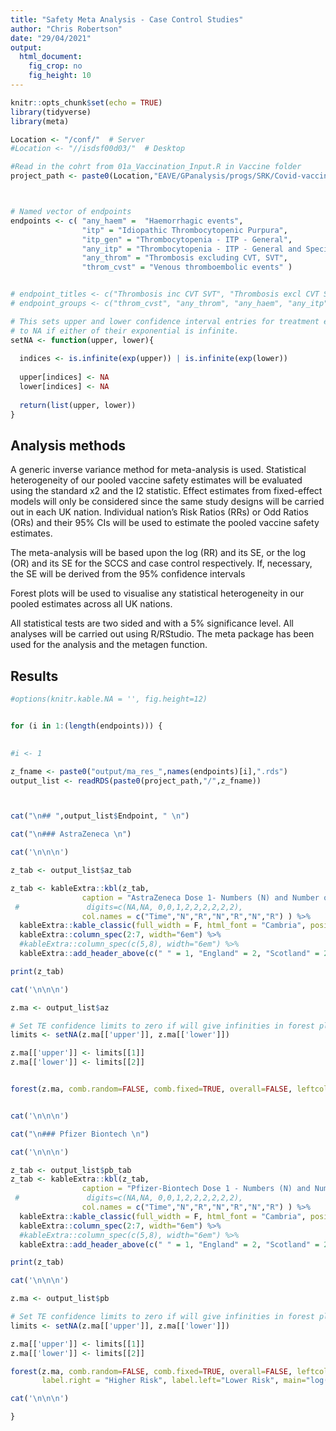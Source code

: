 ```yaml
---
title: "Safety Meta Analysis - Case Control Studies"
author: "Chris Robertson"
date: "29/04/2021"
output: 
  html_document: 
    fig_crop: no
    fig_height: 10
---
```


```r
knitr::opts_chunk$set(echo = TRUE)
library(tidyverse)
library(meta)

Location <- "/conf/"  # Server
#Location <- "//isdsf00d03/"  # Desktop

#Read in the cohrt from 01a_Vaccination_Input.R in Vaccine folder
project_path <- paste0(Location,"EAVE/GPanalysis/progs/SRK/Covid-vaccine-safety-MA")



# Named vector of endpoints
endpoints <- c( "any_haem" =  "Haemorrhagic events",
                "itp" = "Idiopathic Thrombocytopenic Purpura",
                "itp_gen" = "Thrombocytopenia - ITP - General",
                "any_itp" = "Thrombocytopenia - ITP - General and Specific",
                "any_throm" = "Thrombosis excluding CVT, SVT",
                "throm_cvst" = "Venous thromboembolic events" )


# endpoint_titles <- c("Thrombosis inc CVT SVT", "Thrombosis excl CVT SVT", "Haemorrhage, excluding GI, GU", "Thrombocytopenia - ITP - General and Specific", "Thrombocytopenia - ITP - General",  "ITP - Specific")
# endpoint_groups <- c("throm_cvst", "any_throm", "any_haem", "any_itp", "itp_gen",  "itp")

# This sets upper and lower confidence interval entries for treatment effects
# to NA if either of their exponential is infinite.
setNA <- function(upper, lower){
  
  indices <- is.infinite(exp(upper)) | is.infinite(exp(lower))
  
  upper[indices] <- NA
  lower[indices] <- NA
  
  return(list(upper, lower))
}


```



## Analysis methods

A generic inverse variance method for meta-analysis is used. Statistical heterogeneity of our pooled vaccine safety estimates will be evaluated using the standard x2 and the I2 statistic. Effect estimates from fixed-effect models will only be considered since the same study designs will be carried out in each UK nation. Individual nation’s Risk Ratios (RRs) or Odd Ratios (ORs) and their 95% CIs will be used to estimate the pooled vaccine safety estimates.

The meta-analysis will be based upon the log (RR) and its SE, or the log (OR) and its SE for the SCCS and case control respectively. If, necessary, the SE will be derived from the 95% confidence intervals 

Forest plots will be used to visualise any statistical heterogeneity in our pooled estimates across all UK nations.

All statistical tests are two sided and with a 5% significance level. All analyses will be carried out using R/RStudio. The meta package has been used for the analysis and the metagen function.

## Results


```r
#options(knitr.kable.NA = '', fig.height=12)


for (i in 1:(length(endpoints))) {

  
#i <- 1

z_fname <- paste0("output/ma_res_",names(endpoints)[i],".rds")
output_list <- readRDS(paste0(project_path,"/",z_fname))



cat("\n## ",output_list$Endpoint, " \n")

cat("\n### AstraZeneca \n")

cat('\n\n\n')

z_tab <- output_list$az_tab

z_tab <- kableExtra::kbl(z_tab,
                caption = "AstraZeneca Dose 1- Numbers (N) and Number of Events (R)",
 #               digits=c(NA,NA, 0,0,1,2,2,2,2,2,2),
                col.names = c("Time","N","R","N","R","N","R") ) %>%
  kableExtra::kable_classic(full_width = F, html_font = "Cambria", position = "left") %>%
  kableExtra::column_spec(2:7, width="6em") %>%
  #kableExtra::column_spec(c(5,8), width="6em") %>%
  kableExtra::add_header_above(c(" " = 1, "England" = 2, "Scotland" = 2, "Wales" = 2))

print(z_tab)

cat('\n\n\n')

z.ma <- output_list$az

# Set TE confidence limits to zero if will give infinities in forest plot
limits <- setNA(z.ma[['upper']], z.ma[['lower']])

z.ma[['upper']] <- limits[[1]]
z.ma[['lower']] <- limits[[2]]


forest(z.ma, comb.random=FALSE, comb.fixed=TRUE, overall=FALSE, leftcols=c("studlab"), leftlabs=c("Country"), label.right = "Higher Risk", label.left="Lower Risk", main="log(OR)")


cat('\n\n\n')

cat("\n### Pfizer Biontech \n")

cat('\n\n\n')

z_tab <- output_list$pb_tab
z_tab <- kableExtra::kbl(z_tab,
                caption = "Pfizer-Biontech Dose 1 - Numbers (N) and Number of Events (R)",
 #               digits=c(NA,NA, 0,0,1,2,2,2,2,2,2),
                col.names = c("Time","N","R","N","R","N","R") ) %>%
  kableExtra::kable_classic(full_width = F, html_font = "Cambria", position = "left") %>%
  kableExtra::column_spec(2:7, width="6em") %>%
  #kableExtra::column_spec(c(5,8), width="6em") %>%
  kableExtra::add_header_above(c(" " = 1, "England" = 2, "Scotland" = 2, "Wales" = 2))

print(z_tab)

cat('\n\n\n')

z.ma <- output_list$pb

# Set TE confidence limits to zero if will give infinities in forest plot
limits <- setNA(z.ma[['upper']], z.ma[['lower']])

z.ma[['upper']] <- limits[[1]]
z.ma[['lower']] <- limits[[2]]

forest(z.ma, comb.random=FALSE, comb.fixed=TRUE, overall=FALSE, leftcols=c("studlab"), leftlabs=c("Country"),
       label.right = "Higher Risk", label.left="Lower Risk", main="log(OR)")

cat('\n\n\n')

}

```
